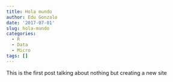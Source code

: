 ```yaml
---
title: Hola mundo
author: Edu Gonzalo
date: '2017-07-01'
slug: hola-mundo
categories:
  - R
  - Data
  - Micro
tags: []
---
```


This is the first post talking about nothing but creating a new site